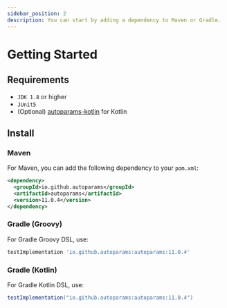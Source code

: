 ```yaml
---
sidebar_position: 2
description: You can start by adding a dependency to Maven or Gradle.
---
```


# Getting Started

## Requirements
- `JDK 1.8` or higher
- `JUnit5`
- (Optional) [autoparams-kotlin](./extensions/autoparams-kotlin.mdx) for Kotlin

## Install

### Maven

For Maven, you can add the following dependency to your `pom.xml`:

```xml
<dependency>
  <groupId>io.github.autoparams</groupId>
  <artifactId>autoparams</artifactId>
  <version>11.0.4</version>
</dependency>
```

### Gradle (Groovy)

For Gradle Groovy DSL, use:

```gradle
testImplementation 'io.github.autoparams:autoparams:11.0.4'
```

### Gradle (Kotlin)

For Gradle Kotlin DSL, use:

```gradle
testImplementation("io.github.autoparams:autoparams:11.0.4")
```
